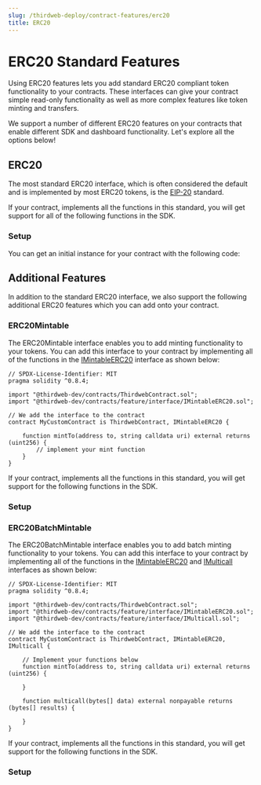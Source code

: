 ```yaml
---
slug: /thirdweb-deploy/contract-features/erc20
title: ERC20
---
```



# ERC20 Standard Features

Using ERC20 features lets you add standard ERC20 compliant token functionality to your contracts. These interfaces can give your contract simple read-only functionality as well as more complex features like token minting and transfers.

We support a number of different ERC20 features on your contracts that enable different SDK and dashboard functionality. Let's explore all the options below!

## ERC20

The most standard ERC20 interface, which is often considered the default and is implemented by most ERC20 tokens, is the [EIP-20](https://eips.ethereum.org/EIPS/eip-20) standard.

If your contract, implements all the functions in this standard, you will get support for all of the following functions in the SDK.

### Setup

You can get an initial instance for your contract with the following code:

<FeatureCodeSnippets featureName="ERC20" />

## Additional Features

In addition to the standard ERC20 interface, we also support the following additional ERC20 features which you can add onto your contract.
### ERC20Mintable

The ERC20Mintable interface enables you to add minting functionality to your tokens. You can add this interface to your contract by implementing all of the functions in the [IMintableERC20](https://portal.thirdweb.com/contracts/IMintableERC20) interface as shown below:

```solidity
// SPDX-License-Identifier: MIT
pragma solidity ^0.8.4;

import "@thirdweb-dev/contracts/ThirdwebContract.sol";
import "@thirdweb-dev/contracts/feature/interface/IMintableERC20.sol";

// We add the interface to the contract
contract MyCustomContract is ThirdwebContract, IMintableERC20 {

    function mintTo(address to, string calldata uri) external returns (uint256) {
        // implement your mint function
    }
}
```

If your contract, implements all the functions in this standard, you will get support for the following functions in the SDK.

### Setup

<FeatureCodeSnippets featureName="ERC20Mintable" />

### ERC20BatchMintable

The ERC20BatchMintable interface enables you to add batch minting functionality to your tokens. You can add this interface to your contract by implementing all of the functions in the [IMintableERC20](https://portal.thirdweb.com/contracts/IMintableERC20) and [IMulticall](https://portal.thirdweb.com/contracts/IMulticall) interfaces as shown below:

```solidity
// SPDX-License-Identifier: MIT
pragma solidity ^0.8.4;

import "@thirdweb-dev/contracts/ThirdwebContract.sol";
import "@thirdweb-dev/contracts/feature/interface/IMintableERC20.sol";
import "@thirdweb-dev/contracts/feature/interface/IMulticall.sol";

// We add the interface to the contract
contract MyCustomContract is ThirdwebContract, IMintableERC20, IMulticall {

    // Implement your functions below
    function mintTo(address to, string calldata uri) external returns (uint256) {
        
    }

    function multicall(bytes[] data) external nonpayable returns (bytes[] results) {

    }
}
```

If your contract, implements all the functions in this standard, you will get support for the following functions in the SDK.

### Setup

<FeatureCodeSnippets featureName="ERC20BatchMintable" />
